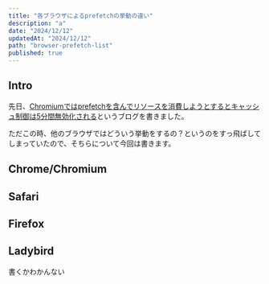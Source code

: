 ```yaml
---
title: "各ブラウザによるprefetchの挙動の違い"
description: "a"
date: "2024/12/12"
updatedAt: "2024/12/12"
path: "browser-prefetch-list"
published: true
---
```


## Intro

先日、[Chromiumではprefetchを含んでリソースを消費しようとするとキャッシュ制御は5分間無効化される](https://yossy.dev/posts/prefetch-five-miniute)というブログを書きました。

ただこの時、他のブラウザではどういう挙動をするの？というのをすっ飛ばしてしまっていたので、そちらについて今回は書きます。

## Chrome/Chromium

## Safari

## Firefox

## Ladybird

書くかわかんない
